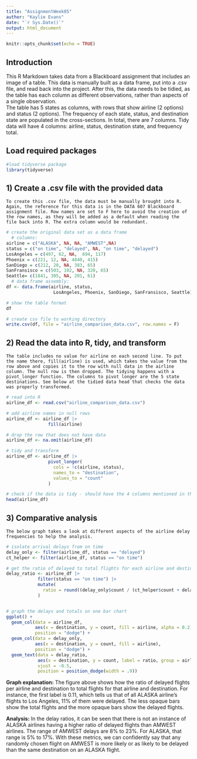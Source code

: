 ```yaml
---
title: "AssignmentWeek05"
author: "Kaylie Evans"
date: "`r Sys.Date()`"
output: html_document
---
```


```r
knitr::opts_chunk$set(echo = TRUE)
```

## Introduction
   This R Markdown takes data from a Blackboard assignment that includes an image of a table. This data is manually built as a data frame, put into a .csv file, and read back into the project. After this, the data needs to be tidied, as the table has each column as different observations, rather than aspects of a single observation.  
   The table has 5 states as columns, with rows that show airline (2 options) and status (2 options). The frequency of each state, status, and destination state are populated in the cross-sections. In total, there are 7 columns. Tidy data will have 4 columns: airline, status, destination state, and frequency total. 

## Load required packages

```r
#load tidyverse package
library(tidyverse)
```

## 1) Create a .csv file with the provided data
    To create this .csv file, the data must be manually brought into R. Again, the reference for this data is in the DATA 607 Blackboard assignment file. Row names are set to F here to avoid the creation of the row names, as they will be added as a default when reading the file back into R. The extra column would be redundant.  
```r
# create the original data set as a data frame
  # columns:
airline = c("ALASKA", NA, NA, "AMWEST",NA)
status = c("on time", "delayed", NA, "on time", "delayed")
LosAngeles = c(497, 62, NA,  694, 117)
Phoenix = c(221, 12, NA, 4840, 415)
SanDiego = c(212, 20, NA, 383, 65)
SanFransisco = c(503, 102, NA, 320, 65)
Seattle= c(1841, 305, NA, 201, 61)
  # data frame assembly:
df <- data.frame(airline, status, 
                  LosAngeles, Phoenix, SanDiego, SanFransisco, Seattle)

# show the table format
df

# create csv file to working directory
write.csv(df, file = "airline_comparison_data.csv", row.names = F)
```

## 2) Read the data into R, tidy, and transform
    The table includes no value for airline on each second line. To put the name there, fill(airline) is used, which takes the value from the row above and copies it to the row with null data in the airline column. The null row is then dropped. The tidying happens with a pivot_longer function. The columns to pivot longer are the 5 state destinations. See below at the tidied data head that checks the data was properly transformed.
```r
# read into R
airline_df <- read.csv("airline_comparison_data.csv")

# add airline names in null rows
airline_df <- airline_df |> 
                fill(airline)

# drop the row that does not have data
airline_df <- na.omit(airline_df)

# tidy and transform
airline_df <- airline_df |>
                pivot_longer(
                  cols = !c(airline, status),
                  names_to = "destination",
                  values_to = "count"
                )

# check if the data is tidy - should have the 4 columns mentioned in the intro
head(airline_df)
``` 


## 3) Comparative analysis
    The below graph takes a look at different aspects of the airline delay frequencies to help the analysis.
```r
# isolate arrival delays from on time
delay_only <- filter(airline_df, status == "delayed")
ct_helper <- filter(airline_df, status == "on time")

# get the ratio of delayed to total flights for each airline and destination
delay_ratio <- airline_df |> 
            filter(status == "on time") |>
            mutate(
              ratio = round((delay_only$count / (ct_helper$count + delay_only$count)), 2)
            )


# graph the delays and totals on one bar chart
ggplot() +
  geom_col(data = airline_df, 
           aes(x = destination, y = count, fill = airline, alpha = 0.2),
           position = "dodge") +
  geom_col(data = delay_only, 
           aes(x = destination, y = count, fill = airline),
           position = "dodge") +
  geom_text(data = delay_ratio, 
            aes(x = destination, y = count, label = ratio, group = airline),
            vjust = -0.5, 
            position = position_dodge(width = .9))
```
**Graph explanation:** The figure above shows how the ratio of delayed flights per airline and destination to total flights for that airline and destination. For instance, the first label is 0.11, which tells us that of all ALASKA airline's flights to Los Angeles, 11% of them were delayed. The less opaque bars show the total flights and the more opaque bars show the delayed flights. 

**Analysis:** In the delay ratios, it can be seen that there is not an instance of ALASKA airlines having a higher ratio of delayed flights than AMWEST airlines. The range of AMWEST delays are 8% to 23%. For ALASKA, that range is 5% to 17%. With these metrics, we can confidently say that any randomly chosen flight on AMWEST is more likely or as likely to be delayed than the same destination on an ALASKA flight.